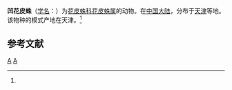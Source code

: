 {{Speciesbox
| taxon = Scytodes depressus
| binomial_authority = (Schenkel, 1953)<ref name='id12812'>{{cite web| url =http://www.bioinfo.cn/db05/BjdwSpecies.php?action=view&id=12812| title =凹花皮蛛| work =《中国动物物种编目数据库》| publisher =中国科学院微生物研究所| author =中国科学院动物研究所| accessdate =2009-04-28| deadurl =yes| archiveurl =https://web.archive.org/web/20160305015156/http://www.bioinfo.cn/db05/BjdwSpecies.php?action=view&id=12812| archivedate =2016-03-05}}</ref>
}}

'''凹花皮蛛'''（[[学名|学名]]：{{lang|la|''Scytodes depressus''}}）为[[花皮蛛科|花皮蛛科]][[花皮蛛属|花皮蛛属]]的动物。在[[中国大陆|中国大陆]]，分布于[[天津|天津]]等地。该物种的模式产地在天津。<ref name='id12812'/>

== 参考文献 ==
{{reflist}}

{{taxonbar}}
[[Category:_1953年描述的动物|A]]
[[Category:花皮蛛属|A]]